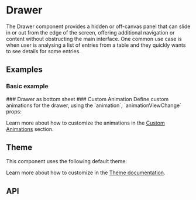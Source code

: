 
# Drawer
The Drawer component provides a hidden or off-canvas panel that can slide in or out from the edge of the screen,
offering additional navigation or content without obstructing the main interface. One common use case is when user
is analysing a list of entries from a table and they quickly wants to see details for some entries.

## Examples
### Basic example
<StoryRenderer path="components/Drawer.story.tsx" name="Simple" storybookKey="components-layers-drawer--simple" />
### Drawer as bottom sheet
<StoryRenderer path="components/Drawer.story.tsx" name="BottomSheet" storybookKey="components-layers-drawer--bottom-sheet" />
### Custom Animation
Define custom animations for the drawer, using the `animation`, `animationViewChange` props:
<StoryRenderer path="components/Drawer.story.tsx" name="CustomAnimation" storybookKey="components-layers-drawer--custom-animation" />

Learn more about how to customize the animations in the [Custom Animations](/docs/theme/custom-animations) section.

## Theme
This component uses the following default theme:

<ThemeRender name="drawer" />

Learn more about how to customize in the [Theme documentation](/docs/theme/getting-started).


## API
<PropsTable name="Drawer" />
